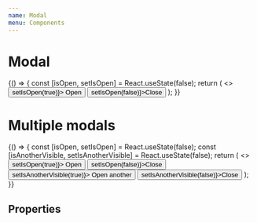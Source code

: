 ```yaml
---
name: Modal
menu: Components
---
```



# Modal

<Playground>
  {() => {
    const [isOpen, setIsOpen] = React.useState(false);
    return (
      <>
        <Button variant="primary" onClick={() => setIsOpen(true)}>
          Open
        </Button>
        <Modal isOpen={isOpen} style={{ width: 500, height: 200 }}>
          <Button onClick={() => setIsOpen(false)}>‍Close</Button>
        </Modal>
      </>
    );
  }}
</Playground>

# Multiple modals

<Playground>
  {() => {
    const [isOpen, setIsOpen] = React.useState(false);
    const [isAnotherVisible, setIsAnotherVisible] = React.useState(false);
    return (
      <>
        <Button variant="primary" onClick={() => setIsOpen(true)}>
          Open
        </Button>
        <Modal isOpen={isOpen} style={{ width: 500, height: 200 }}>
          <Button onClick={() => setIsOpen(false)}>‍Close</Button>
          <Button variant="primary" onClick={() => setIsAnotherVisible(true)}>
            Open another
          </Button>
        </Modal>
        <Modal isOpen={isAnotherVisible} style={{ width: 300, height: 100 }}>
          <Button onClick={() => setIsAnotherVisible(false)}>‍Close</Button>
        </Modal>
      </>
    );
  }}
</Playground>

## Properties

<Props of={Modal} />
